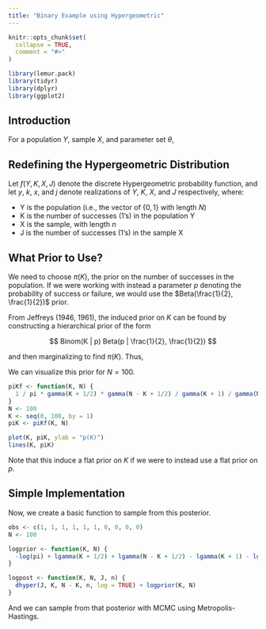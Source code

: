 ```yaml
---
title: "Binary Example using Hypergeometric"
---
```


```r
knitr::opts_chunk$set(
  collapse = TRUE,
  comment = "#>"
)
```

```r
library(lemur.pack)
library(tidyr)
library(dplyr)
library(ggplot2)
```

## Introduction

For a population $Y$, sample $X$, and parameter set $\theta$,

\begin{align*}
  f(\theta, Y = y| X = x) &= \frac{ f(X = x | \theta, Y = y) f(\theta, Y = y) }{ f(X = x) } \\
                          &\propto f(X = x | \theta) f(Y = y | \theta) f(\theta) \\
                          &\propto \pi(\theta | X = x) f(Y = y | \theta)
\end{align*}

## Redefining the Hypergeometric Distribution

Let $f(Y, K, X, J)$ denote the discrete Hypergeometric probability function, and let $y$, $k$, $x$, and $j$ denote realizations of $Y$, $K$, $X$, and $J$ respectively, where:

  * Y is the population (i.e., the vector of $\{0, 1\}$ with length $N$)
  * K is the number of successes (1's) in the population Y
  * X is the sample, with length $n$
  * J is the number of successes (1's) in the sample X

\begin{align*}
  f(Y = y, K = k | X = x, J = j) &= \frac{ f(X = x, J = j | Y = y, K = k) f(Y = y, K = k) }{ f(X = x, J = j) } \\
                                 &\propto f(X = x, J = j | K = k) f(Y = y | K = k) f(K = k) \\
                                 &\propto \pi(K | X = x, J = j) f(Y = y | K = k)
\end{align*}

## What Prior to Use?

We need to choose $\pi(K)$, the prior on the number of successes in the population. If we were working with instead a parameter $p$ denoting the probability of success or failure, we would use the $Beta(\frac{1}{2}, \frac{1}{2})$ prior.

From Jeffreys (1946, 1961), the induced prior on $K$ can be found by constructing a hierarchical prior of the form

$$ Binom(K | p) Beta(p | \frac{1}{2}, \frac{1}{2}) $$

and then marginalizing to find $\pi(K)$. Thus, 

\begin{align*}
\pi(K) &= \int_{0}^{1} {N \choose K} p^K (1-p)^{N-K} \frac{1}{\pi} p^{-\frac{1}{2}} (1-p)^{-\frac{1}{2}} \\
       &= \frac{1}{\pi} \frac{ \Gamma(K + \frac{1}{2}) \Gamma(N - K + \frac{1}{2}) }
          { \Gamma(K + 1) \Gamma(N - K + 1) }
\end{align*}

We can visualize this prior for $N = 100$.

```r
piKf <- function(K, N) {
  1 / pi * gamma(K + 1/2) * gamma(N - K + 1/2) / gamma(K + 1) / gamma(N - K + 1)
}
N <- 100
K <- seq(0, 100, by = 1)
piK <- piKf(K, N)

plot(K, piK, ylab = "p(K)")
lines(K, piK)
```

Note that this induce a flat prior on $K$ if we were to instead use a flat prior on $p$.

## Simple Implementation

Now, we create a basic function to sample from this posterior.

```r
obs <- c(1, 1, 1, 1, 1, 1, 0, 0, 0, 0)
N <- 100
```

```r
logprior <- function(K, N) {
  -log(pi) + lgamma(K + 1/2) + lgamma(N - K + 1/2) - lgamma(K + 1) - lgamma(N - K + 1)
}

logpost <- function(K, N, J, n) {
  dhyper(J, K, N - K, n, log = TRUE) + logprior(K, N)
}
```

And we can sample from that posterior with MCMC using Metropolis-Hastings.

```r

```


